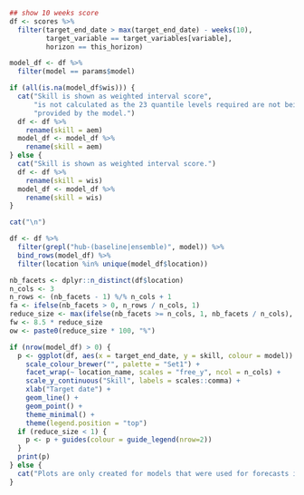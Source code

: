 ```r
## show 10 weeks score
df <- scores %>%
  filter(target_end_date > max(target_end_date) - weeks(10),
         target_variable == target_variables[variable],
         horizon == this_horizon)

model_df <- df %>%
  filter(model == params$model)

if (all(is.na(model_df$wis))) {
  cat("Skill is shown as weighted interval score",
      "is not calculated as the 23 quantile levels required are not being",
      "provided by the model.")
  df <- df %>%
    rename(skill = aem)
  model_df <- model_df %>%
    rename(skill = aem)
} else {
  cat("Skill is shown as weighted interval score.")
  df <- df %>%
    rename(skill = wis)
  model_df <- model_df %>%
    rename(skill = wis)
}

cat("\n")

df <- df %>%
  filter(grepl("hub-(baseline|ensemble)", model)) %>%
  bind_rows(model_df) %>%
  filter(location %in% unique(model_df$location))

nb_facets <- dplyr::n_distinct(df$location)
n_cols <- 3
n_rows <- (nb_facets - 1) %/% n_cols + 1
fa <- ifelse(nb_facets > 0, n_rows / n_cols, 1)
reduce_size <- max(ifelse(nb_facets >= n_cols, 1, nb_facets / n_cols), 0.5)
fw <- 8.5 * reduce_size
ow <- paste0(reduce_size * 100, "%")
```

```r
if (nrow(model_df) > 0) {
  p <- ggplot(df, aes(x = target_end_date, y = skill, colour = model)) +
    scale_colour_brewer("", palette = "Set1") +
    facet_wrap(~ location_name, scales = "free_y", ncol = n_cols) +
    scale_y_continuous("Skill", labels = scales::comma) +
    xlab("Target date") +
    geom_line() +
    geom_point() +
    theme_minimal() +
    theme(legend.position = "top")
  if (reduce_size < 1) {
    p <- p + guides(colour = guide_legend(nrow=2))
  }
  print(p)
} else {
  cat("Plots are only created for models that were used for forecasts in each of the last 4 weeks, excluding periods during which there were anomalies in the data. At the moment the model does not fulfills that criterion." )
}
```
